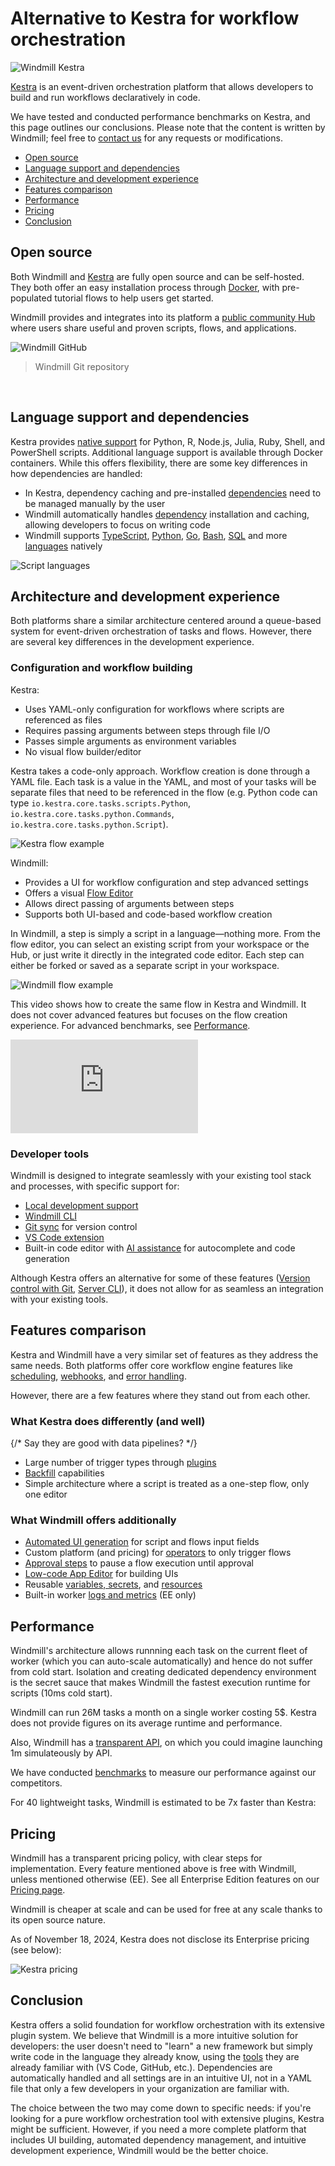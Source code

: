 
# Alternative to Kestra for workflow orchestration

![Windmill Kestra](../assets/compared_to/windmill_kestra.png 'Windmill Kestra')

[Kestra](https://kestra.io) is an event-driven orchestration platform that allows developers to build and run workflows declaratively in code.

We have tested and conducted performance benchmarks on Kestra, and this page outlines our conclusions. Please note that the content is written by Windmill; feel free to [contact us](../misc/6_getting_help/index.mdx) for any requests or modifications.

- [Open source](#open-source)
- [Language support and dependencies](#language-support-and-dependencies)
- [Architecture and development experience](#architecture-and-development-experience)
- [Features comparison](#features-comparison)
- [Performance](#performance)
- [Pricing](#pricing)
- [Conclusion](#conclusion)

## Open source

Both Windmill and [Kestra](https://github.com/kestra-io/kestra) are fully open source and can be self-hosted. They both offer an easy installation process through [Docker](https://www.docker.com/), with pre-populated tutorial flows to help users get started.

Windmill provides and integrates into its platform a [public community Hub](https://hub.windmill.dev/) where users share useful and proven scripts, flows, and applications.

![Windmill GitHub](../assets/compared_to/windmill_gh.png 'Windmill GitHub')

> Windmill Git repository

<br/>

<div className="grid grid-cols-2 gap-6 mb-4">
	<DocCard
		title="Self-host Windmill"
		description="Self host Windmill in 2 minutes."
		href="/docs/advanced/self_host/"
	/>
</div>

## Language support and dependencies

Kestra provides [native support](https://kestra.io/docs/workflow-components/tasks/scripts/languages) for Python, R, Node.js, Julia, Ruby, Shell, and PowerShell scripts. Additional language support is available through Docker containers. While this offers flexibility, there are some key differences in how dependencies are handled:

- In Kestra, dependency caching and pre-installed [dependencies](https://kestra.io/docs/workflow-components/tasks/scripts/installing-dependencies) need to be managed manually by the user
- Windmill automatically handles [dependency](../advanced/6_imports/index.mdx) installation and caching, allowing developers to focus on writing code
- Windmill supports [TypeScript](../getting_started/0_scripts_quickstart/1_typescript_quickstart/index.mdx), [Python](../getting_started/0_scripts_quickstart/2_python_quickstart/index.mdx), [Go](../getting_started/0_scripts_quickstart/3_go_quickstart/index.mdx), [Bash](../getting_started/0_scripts_quickstart/4_bash_quickstart/index.mdx), [SQL](../getting_started/0_scripts_quickstart/5_sql_quickstart/index.mdx) and more [languages](../getting_started/0_scripts_quickstart/index.mdx) natively

![Script languages](../../static/images/script_languages.png 'Script languages')

<div className="grid grid-cols-2 gap-6 mb-4">
	<DocCard
		title="Languages"
		description="Windmill supports TypeScript, Python, Go, PHP, Bash, SQL and Rust or launch docker containers."
		href="/docs/getting_started/scripts_quickstart"
	/>
    <DocCard
		title="Dependencies in Windmill"
		description="Learn how Windmill handles dependencies automatically."
		href="/docs/advanced/imports"
	/>
</div>

## Architecture and development experience

Both platforms share a similar architecture centered around a queue-based system for event-driven orchestration of tasks and flows. However, there are several key differences in the development experience.

### Configuration and workflow building

Kestra:
- Uses YAML-only configuration for workflows where scripts are referenced as files
- Requires passing arguments between steps through file I/O
- Passes simple arguments as environment variables
- No visual flow builder/editor

Kestra takes a code-only approach. Workflow creation is done through a YAML file. Each task is a value in the YAML, and most of your tasks will be separate files that need to be referenced in the flow (e.g. Python code can type `io.kestra.core.tasks.scripts.Python`, `io.kestra.core.tasks.python.Commands`, `io.kestra.core.tasks.python.Script`).

![Kestra flow example](../assets/compared_to/flow_kestra.png 'Kestra flow example')

Windmill:
- Provides a UI for workflow configuration and step advanced settings
- Offers a visual [Flow Editor](../flows/1_flow_editor.mdx)
- Allows direct passing of arguments between steps
- Supports both UI-based and code-based workflow creation

In Windmill, a step is simply a script in a language—nothing more. From the flow editor, you can select an existing script from your workspace or the Hub, or just write it directly in the integrated code editor. Each step can either be forked or saved as a separate script in your workspace.

![Windmill flow example](../assets/compared_to/flow_windmill_kestra.png 'Windmill flow example')

This video shows how to create the same flow in Kestra and Windmill. It does not cover advanced features but focuses on the flow creation experience. For advanced benchmarks, see [Performance](#performance).

<iframe
	style={{ aspectRatio: '16/9' }}
	src="https://www.youtube.com/embed/ajzxuK0zT2I"
	title="Flow creation, Kestra vs Windmill"
	frameBorder="0"
	allow="accelerometer; autoplay; clipboard-write; encrypted-media; gyroscope; picture-in-picture; web-share"
	allowFullScreen
	className="border-2 rounded-lg object-cover w-full dark:border-gray-800"
></iframe>

### Developer tools

Windmill is designed to integrate seamlessly with your existing tool stack and processes, with specific support for:
- [Local development support](../advanced/4_local_development/index.mdx)
- [Windmill CLI](../advanced/3_cli/index.mdx)
- [Git sync](../advanced/11_git_sync/index.mdx) for version control
- [VS Code extension](../cli_local_dev/1_vscode-extension/index.mdx)
- Built-in code editor with [AI assistance](../core_concepts/22_ai_generation/index.mdx) for autocomplete and code generation

Although Kestra offers an alternative for some of these features ([Version control with Git](https://kestra.io/docs/version-control-cicd/git), [Server CLI](https://kestra.io/docs/server-cli)), it does not allow for as seamless an integration with your existing tools.

<div className="grid grid-cols-2 gap-6 mb-4">
	<DocCard
		title="Local development"
		description="Develop from various environments such as your terminal, VS Code, and JetBrains IDEs."
		href="/docs/advanced/local_development"
	/>
</div>

## Features comparison

Kestra and Windmill have a very similar set of features as they address the same needs. Both platforms offer core workflow engine features like [scheduling](../core_concepts/1_scheduling/index.mdx), [webhooks](../core_concepts/4_webhooks/index.mdx), and [error handling](../core_concepts/10_error_handling/index.mdx).

However, there are a few features where they stand out from each other.

### What Kestra does differently (and well)

{/* Say they are good with data pipelines? */}

- Large number of trigger types through [plugins](https://kestra.io/plugins)
- [Backfill](https://kestra.io/docs/concepts/backfill) capabilities
- Simple architecture where a script is treated as a one-step flow, only one editor

### What Windmill offers additionally

- [Automated UI generation](../core_concepts/6_auto_generated_uis/index.mdx) for script and flows input fields
- Custom platform (and pricing) for [operators](../core_concepts/16_roles_and_permissions/index.mdx#operator) to only trigger flows
- [Approval steps](../flows/11_flow_approval.mdx) to pause a flow execution until approval
- [Low-code App Editor](../apps/0_app_editor/index.mdx) for building UIs
- Reusable [variables, secrets](../core_concepts/2_variables_and_secrets/index.mdx), and [resources](../core_concepts/3_resources_and_types/index.mdx)
- Built-in worker [logs and metrics](../core_concepts/9_worker_groups/index.mdx#queue-metrics) (EE only)

## Performance

Windmill's architecture allows runnning each task on the current fleet of worker
(which you can auto-scale automatically) and hence do not suffer from cold start.
Isolation and creating dedicated dependency environment is the secret sauce that makes Windmill
the fastest execution runtime for scripts (10ms cold start).

Windmill can run 26M tasks a month on a single worker costing 5$. Kestra does not provide figures on its average runtime and performance.

Also, Windmill has a [transparent API](https://app.windmill.dev/openapi.html#/), on which you could imagine launching 1m simulateously by API.

We have conducted [benchmarks](../misc/3_benchmarks/index.mdx) to measure our performance against our competitors.

For 40 lightweight tasks, Windmill is estimated to be 7x faster than Kestra:

<div className="grid">
	<TaskDurationBarChart
		title="40 lightweight tasks (in seconds)"
		labels={[
			['Airflow'],
			['Kestra'],
			['Prefect'],
			['Temporal'],
			['Windmill', 'Normal'],
			['Windmill', 'Dedicated Worker']
		]}
		rawData={[
			[
				[
					4.335, 3.959, 2.194, 2.192, 1.68, 1.965, 2.377, 2.259, 2.39, 2.6, 2.401, 4.888, 5.118,
					1.64, 2.396, 2.196, 2.488, 1.853, 1.513, 2.575, 2.218, 2.316, 1.933, 2.176, 2.976, 5.192,
					1.684, 2.361, 2.218, 1.409, 2.591, 2.192, 2.328, 2.464, 2.88, 2.394, 2.046, 1.537, 4.988,
					2.784
				],
				[
					0.417, 0.213, 0.203, 0.22, 0.209, 0.262, 0.205, 0.268, 0.209, 0.477, 0.322, 0.817, 0.207,
					0.253, 0.201, 0.226, 0.212, 0.199, 0.207, 0.435, 0.355, 0.408, 0.431, 0.247, 0.461, 0.717,
					0.237, 0.246, 0.194, 0.205, 0.421, 0.312, 0.421, 0.25, 0.251, 0.206, 0.352, 0.21, 0.604,
					0.223
				]
			],
			[
				[
					0.062, 0.056, 0.045, 0.058, 0.045, 0.059, 0.045, 0.056, 0.048, 0.082, 0.07,
					0.056, 0.045, 0.051, 0.061, 0.095, 0.068, 0.056, 0.063, 0.071, 0.07, 0.071,
					0.065, 0.067, 0.059, 0.055, 0.057, 0.051, 0.068, 0.061, 0.065, 0.069, 0.061,
					0.078, 0.07, 0.061, 0.062, 0.058, 0.072, 0.057
				],
				[
					0.77, 0.591, 0.613, 0.645, 0.617, 0.616, 0.624, 0.602, 0.691, 0.61, 0.607,
					0.61, 0.637, 0.618, 0.66, 0.67, 0.684, 0.652, 0.638, 0.645, 0.675, 0.638,
					0.634, 0.683, 0.622, 0.612, 0.603, 0.626, 0.624, 0.633, 0.612, 0.634, 0.637,
					0.615, 0.615, 0.667, 0.622, 0.616, 0.635, 0.63
				]
			],
			[
				[
					1.213, 0.064, 0.061, 0.059, 0.054, 0.053, 0.053, 0.054, 0.055, 0.056, 0.057, 0.064, 0.052,
					0.056, 0.056, 0.058, 0.052, 0.051, 0.054, 0.053, 0.053, 0.055, 0.052, 0.054, 0.062, 0.051,
					0.051, 0.052, 0.051, 0.048, 0.055, 0.057, 0.049, 0.048, 0.055, 0.05, 0.051, 0.05, 0.053,
					0.054
				],
				[
					0.044, 0.041, 0.04, 0.036, 0.035, 0.038, 0.037, 0.061, 0.039, 0.038, 0.04, 0.038, 0.038,
					0.041, 0.039, 0.043, 0.035, 0.035, 0.035, 0.038, 0.037, 0.036, 0.036, 0.038, 0.039, 0.034,
					0.035, 0.037, 0.034, 0.083, 0.035, 0.034, 0.033, 0.034, 0.038, 0.034, 0.034, 0.035, 0.035,
					0.034
				]
			],
			[
				[
					0.009, 0.028, 0.027, 0.029, 0.029, 0.029, 0.03, 0.03, 0.032, 0.028, 0.028, 0.028, 0.029,
					0.041, 0.029, 0.029, 0.077, 0.09, 0.091, 0.093, 0.092, 0.09, 0.092, 0.091, 0.091, 0.091,
					0.091, 0.09, 0.091, 0.093, 0.09, 0.093, 0.092, 0.091, 0.09, 0.092, 0.091, 0.091, 0.091,
					0.092
				],
				[
					0.007, 0.008, 0.008, 0.008, 0.007, 0.008, 0.008, 0.008, 0.008, 0.008, 0.008, 0.008, 0.008,
					0.008, 0.009, 0.009, 0.009, 0.009, 0.008, 0.008, 0.009, 0.008, 0.009, 0.009, 0.009, 0.009,
					0.009, 0.008, 0.009, 0.009, 0.008, 0.009, 0.009, 0.009, 0.009, 0.009, 0.009, 0.009, 0.008,
					0.008
				]
			],
			[
				[
					0.004, 0.063, 0.061, 0.062, 0.061, 0.061, 0.061, 0.061, 0.062, 0.062, 0.061, 0.061, 0.065,
					0.063, 0.06, 0.064, 0.062, 0.061, 0.062, 0.062, 0.06, 0.062, 0.06, 0.062, 0.06, 0.063,
					0.062, 0.061, 0.061, 0.06, 0.061, 0.06, 0.061, 0.061, 0.061, 0.062, 0.06, 0.062, 0.06,
					0.062
				],
				[
					0.048, 0.048, 0.048, 0.048, 0.047, 0.047, 0.047, 0.046, 0.05, 0.049, 0.047, 0.047, 0.056,
					0.052, 0.047, 0.045, 0.046, 0.047, 0.047, 0.05, 0.05, 0.047, 0.046, 0.046, 0.046, 0.046,
					0.046, 0.047, 0.046, 0.046, 0.047, 0.046, 0.046, 0.046, 0.046, 0.048, 0.049, 0.049, 0.047,
					0.048
				]
			],
			[
				[
					0.003, 0.06, 0.059, 0.06, 0.061, 0.061, 0.06, 0.059, 0.061, 0.061, 0.06, 0.06, 0.061,
					0.061, 0.062, 0.059, 0.06, 0.06, 0.06, 0.058, 0.06, 0.059, 0.06, 0.059, 0.06, 0.059,
					0.061, 0.061, 0.061, 0.06, 0.059, 0.061, 0.06, 0.06, 0.06, 0.06, 0.059, 0.061, 0.061,
					0.059
				],
				[
					0.002, 0.002, 0.002, 0.002, 0.002, 0.002, 0.002, 0.002, 0.002, 0.002, 0.002, 0.002, 0.002,
					0.002, 0.002, 0.002, 0.002, 0.002, 0.004, 0.002, 0.002, 0.002, 0.002, 0.002, 0.002, 0.002,
					0.002, 0.002, 0.002, 0.002, 0.002, 0.002, 0.002, 0.002, 0.002, 0.003, 0.002, 0.002, 0.002,
					0.002
				]
			]
		]}
	/>
</div>

<div className="grid grid-cols-2 gap-6 mb-4">
	<DocCard
		title="Benchmarks"
		description="Comparing performance of Airflow, Prefect, Temporal, Kestra and Windmill for 2 representative use cases."
		href="/docs/misc/benchmarks/competitors"
	/>
</div>

## Pricing

Windmill has a transparent pricing policy, with clear steps for implementation. Every feature mentioned above is free with Windmill, unless mentioned otherwise (EE). See all Enterprise Edition features on our [Pricing page](/pricing).

Windmill is cheaper at scale and can be used for free at any scale thanks to its open source nature.

As of November 18, 2024, Kestra does not disclose its Enterprise pricing (see below):

![Kestra pricing](../assets/compared_to/kestra_pricing.png 'Kestra pricing')

<div className="grid grid-cols-2 gap-6 mb-4">
	<DocCard
		title="Pricing"
		description="Windmill's subscription plans and simulations."
		href="/pricing"
	/>
	<DocCard
		title="Plans & How to Upgrade"
		description="Windmill transparently provides the content and pricing of its upgraded plans."
		href="/docs/misc/plans_details"
	/>
</div>

## Conclusion

Kestra offers a solid foundation for workflow orchestration with its extensive plugin system. We believe that Windmill is a more intuitive solution for developers: the user doesn't need to "learn" a new framework but simply write code in the language they already know, using the [tools](#developer-tools) they are already familiar with (VS Code, GitHub, etc.). Dependencies are automatically handled and all settings are in an intuitive UI, not in a YAML file that only a few developers in your organization are familiar with.

The choice between the two may come down to specific needs: if you're looking for a pure workflow orchestration tool with extensive plugins, Kestra might be sufficient. However, if you need a more complete platform that includes UI building, automated dependency management, and intuitive development experience, Windmill would be the better choice.